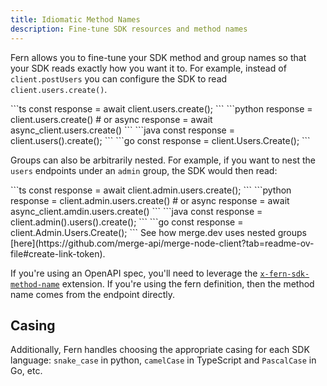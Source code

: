 ```yaml
---
title: Idiomatic Method Names
description: Fine-tune SDK resources and method names
---
```


Fern allows you to fine-tune your SDK method and group names so that 
your SDK reads exactly how you want it to. For example, instead of 
`client.postUsers` you can configure the SDK to read `client.users.create()`.

<CodeBlocks>
  <CodeBlock title="TypeScript">
    ```ts
    const response = await client.users.create();
    ```
  </CodeBlock>
  <CodeBlock title="Python">
    ```python
    response = client.users.create()
    # or async 
    response = await async_client.users.create()
    ```
  </CodeBlock>
  <CodeBlock title="Java">
    ```java
    const response = client.users().create();
    ```
  </CodeBlock>
  <CodeBlock title="Go">
    ```go
    const response = client.Users.Create();
    ```
  </CodeBlock>
</CodeBlocks>

Groups can also be arbitrarily nested. For example, if you want to nest the `users` 
endpoints under an `admin` group, the SDK would then read: 

<CodeBlocks>
  <CodeBlock title="TypeScript">
    ```ts
    const response = await client.admin.users.create();
    ```
  </CodeBlock>
  <CodeBlock title="Python">
    ```python
    response = client.admin.users.create()
    # or async 
    response = await async_client.amdin.users.create()
    ```
  </CodeBlock>
  <CodeBlock title="Java">
    ```java
    const response = client.admin().users().create();
    ```
  </CodeBlock>
  <CodeBlock title="Go">
    ```go
    const response = client.Admin.Users.Create();
    ```
  </CodeBlock>
</CodeBlocks>

<Note>
See how merge.dev uses nested groups [here](https://github.com/merge-api/merge-node-client?tab=readme-ov-file#create-link-token). 
</Note>

If you're using an OpenAPI spec, you'll need to leverage the [`x-fern-sdk-method-name`](/learn/api-definition/openapi/extensions#sdk-method-names)
extension. If you're using the fern definition, then the method name comes from the endpoint directly. 

## Casing

Additionally, Fern handles choosing the appropriate casing for each SDK 
language: `snake_case` in python, `camelCase` in TypeScript and `PascalCase` in Go, etc. 
